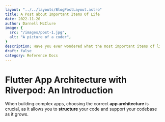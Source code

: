```yaml
---
layout: "../../layouts/BlogPostLayout.astro"
title: A Post about Important Items Of Life
date: 2022-11-20
author: Darnell McClure
image: {
  src: "/images/post-1.jpg",
  alt: "A picture of a coder",
}
description: Have you ever wondered what the most important items of life are? Well, wonder no more!
draft: false
category: Reference Docs
---
```

 

# Flutter App Architecture with Riverpod: An Introduction
When building complex apps, choosing the correct **app architecture** is crucial, as it allows you to **structure** your code and support your codebase as it grows.

